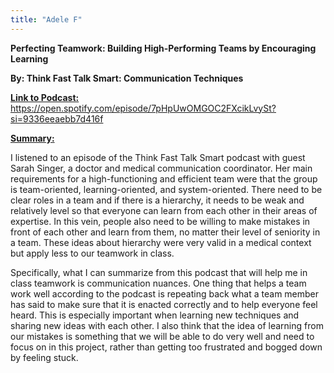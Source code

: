 ```yaml
---
title: "Adele F"
---
```


**Perfecting Teamwork: Building High-Performing Teams by Encouraging Learning**

**By: Think Fast Talk Smart: Communication Techniques**

[**Link to Podcast:**]{.underline} <https://open.spotify.com/episode/7pHpUwOMGOC2FXcikLvySt?si=9336eeaebb7d416f>

[**Summary:**]{.underline}

I listened to an episode of the Think Fast Talk Smart podcast with guest Sarah Singer, a doctor and medical communication coordinator.
Her main requirements for a high-functioning and efficient team were that the group is team-oriented, learning-oriented, and system-oriented.
There need to be clear roles in a team and if there is a hierarchy, it needs to be weak and relatively level so that everyone can learn from each other in their areas of expertise.
In this vein, people also need to be willing to make mistakes in front of each other and learn from them, no matter their level of seniority in a team.
These ideas about hierarchy were very valid in a medical context but apply less to our teamwork in class.

Specifically, what I can summarize from this podcast that will help me in class teamwork is communication nuances.
One thing that helps a team work well according to the podcast is repeating back what a team member has said to make sure that it is enacted correctly and to help everyone feel heard.
This is especially important when learning new techniques and sharing new ideas with each other.
I also think that the idea of learning from our mistakes is something that we will be able to do very well and need to focus on in this project, rather than getting too frustrated and bogged down by feeling stuck.
